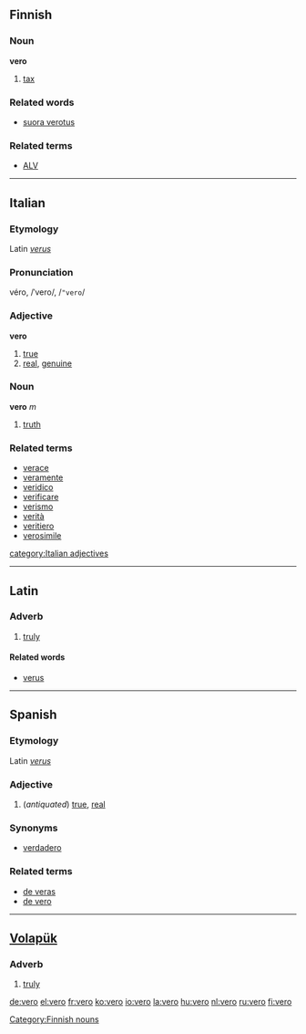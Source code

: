 ==Finnish==
===Noun===
'''vero'''

# [[tax]]

===Related words===
*[[suora verotus]]

===Related terms===
*[[ALV]]

[[Category:Finnish nouns]]

----

==Italian==
===Etymology===
Latin ''[[verus]]''
===Pronunciation===
véro, /ˈvero/, /<tt>"vero</tt>/
===Adjective===
'''vero'''

# [[true]]
# [[real]], [[genuine]]

===Noun===
'''vero''' ''m''

# [[truth]]

===Related terms===
*[[verace]]
*[[veramente]]
*[[veridico]]
*[[verificare]]
*[[verismo]]
*[[verità]]
*[[veritiero]]
*[[verosimile]]

[[category:Italian adjectives]]
----

==Latin==
===Adverb===
#[[truly]]

====Related words====
*[[verus]]

----

== Spanish ==
=== Etymology ===
Latin ''[[verus]]''
=== Adjective ===
{{es-adj|feminine=vera}}
# (''antiquated'') [[true]], [[real]]
=== Synonyms ===
* [[verdadero]]
=== Related terms ===
* [[de veras]]
* [[de vero]]

----

== [[Volapük]] == 
=== Adverb === 
# [[truly]]

[[de:vero]]
[[el:vero]]
[[fr:vero]]
[[ko:vero]]
[[io:vero]]
[[la:vero]]
[[hu:vero]]
[[nl:vero]]
[[ru:vero]]
[[fi:vero]]